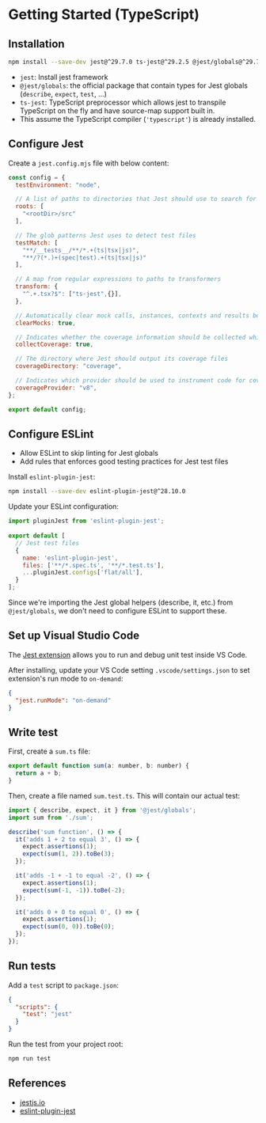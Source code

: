 # Getting Started (TypeScript)

## Installation 

```sh npm2yarn
npm install --save-dev jest@^29.7.0 ts-jest@^29.2.5 @jest/globals@^29.7.0
```

- `jest`: Install jest framework
- `@jest/globals`: the official package that contain types for Jest globals (`describe`, `expect`, `test`, ...)
- `ts-jest`: TypeScript preprocessor which allows jest to transpile TypeScript on the fly and have source-map support built in.
- This assume the TypeScript compiler (`'typescript'`) is already installed.


## Configure Jest

Create a `jest.config.mjs` file with below content:

```js filename="jest.config.mjs"
const config = {
  testEnvironment: "node",

  // A list of paths to directories that Jest should use to search for files in
  roots: [
    "<rootDir>/src"
  ],

  // The glob patterns Jest uses to detect test files
  testMatch: [
    "**/__tests__/**/*.+(ts|tsx|js)",
    "**/?(*.)+(spec|test).+(ts|tsx|js)"
  ],

  // A map from regular expressions to paths to transformers
  transform: {
    "^.+.tsx?$": ["ts-jest",{}],
  },

  // Automatically clear mock calls, instances, contexts and results before every test
  clearMocks: true,

  // Indicates whether the coverage information should be collected while executing the test
  collectCoverage: true,

  // The directory where Jest should output its coverage files
  coverageDirectory: "coverage",

  // Indicates which provider should be used to instrument code for coverage
  coverageProvider: "v8",
};

export default config;
```


## Configure ESLint

- Allow ESLint to skip linting for Jest globals
- Add rules that enforces good testing practices for Jest test files

Install `eslint-plugin-jest`:
```sh npm2yarn
npm install --save-dev eslint-plugin-jest@^28.10.0
```

Update your ESLint configuration:
```js filename="eslint.config.mjs"
import pluginJest from 'eslint-plugin-jest';
 
export default [
  // Jest test files
  {
    name: 'eslint-plugin-jest',
    files: ['**/*.spec.ts', '**/*.test.ts'],
    ...pluginJest.configs['flat/all'],
  }
];
```

Since we're importing the Jest global helpers (describe, it, etc.) from `@jest/globals`, we don't need to configure ESLint to support these.


## Set up Visual Studio Code

The [Jest extension](https://marketplace.visualstudio.com/items?itemName=Orta.vscode-jest) allows you to run and debug unit test inside VS Code.

After installing, update your VS Code setting `.vscode/settings.json` to set extension's run mode to `on-demand`:
```json
{
  "jest.runMode": "on-demand"
}
```


## Write test

First, create a `sum.ts` file:

```js
export default function sum(a: number, b: number) {
  return a + b;
}
```

Then, create a file named `sum.test.ts`. This will contain our actual test:

```js
import { describe, expect, it } from '@jest/globals';
import sum from './sum';

describe('sum function', () => {
  it('adds 1 + 2 to equal 3', () => {
    expect.assertions(1);
    expect(sum(1, 2)).toBe(3);
  });

  it('adds -1 + -1 to equal -2', () => {
    expect.assertions(1);
    expect(sum(-1, -1)).toBe(-2);
  });

  it('adds 0 + 0 to equal 0', () => {
    expect.assertions(1);
    expect(sum(0, 0)).toBe(0);
  });
});
```


## Run tests

Add a `test` script to `package.json`:
```json
{
  "scripts": {
    "test": "jest"
  }
}
```

Run the test from your project root:
```sh
npm run test
```


## References

- [jestjs.io](https://jestjs.io/docs/getting-started#using-typescript)
- [eslint-plugin-jest](https://github.com/jest-community/eslint-plugin-jest)